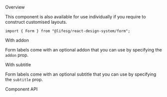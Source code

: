 
<Meta of={FormLabelStories} />

<Title>Form.Label</Title>

<Secondary>Overview</Secondary>

This component is also available for use individually if you require to construct customised layouts.

```tsx
import { Form } from "@lifesg/react-design-system/form";
```

<Canvas of={FormLabelStories.Default} />

<Heading3>With addon</Heading3>

Form labels come with an optional addon that you can use by specifying the `addon` prop.

<Canvas of={FormLabelStories.WithAddon} />

<Heading3>With subtitle</Heading3>

Form labels come with an optional subtitle that you can use by specifying the `subtitle` prop.

<Canvas of={FormLabelStories.WithSubtitle} />

<Secondary>Component API</Secondary>

<PropsTable />
